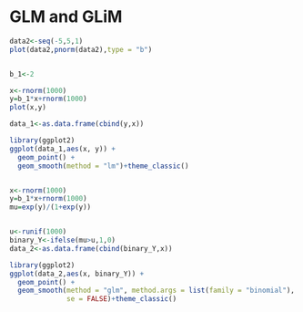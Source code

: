 # GLM and GLiM


```R
data2<-seq(-5,5,1)
plot(data2,pnorm(data2),type = "b")


b_1<-2

x<-rnorm(1000)
y=b_1*x+rnorm(1000)
plot(x,y)

data_1<-as.data.frame(cbind(y,x)) 

library(ggplot2)
ggplot(data_1,aes(x, y)) +
  geom_point() +
  geom_smooth(method = "lm")+theme_classic()


x<-rnorm(1000)
y=b_1*x+rnorm(1000)
mu=exp(y)/(1+exp(y))


u<-runif(1000)
binary_Y<-ifelse(mu>u,1,0)
data_2<-as.data.frame(cbind(binary_Y,x)) 

library(ggplot2)
ggplot(data_2,aes(x, binary_Y)) +
  geom_point() +
  geom_smooth(method = "glm", method.args = list(family = "binomial"), 
              se = FALSE)+theme_classic()
```
